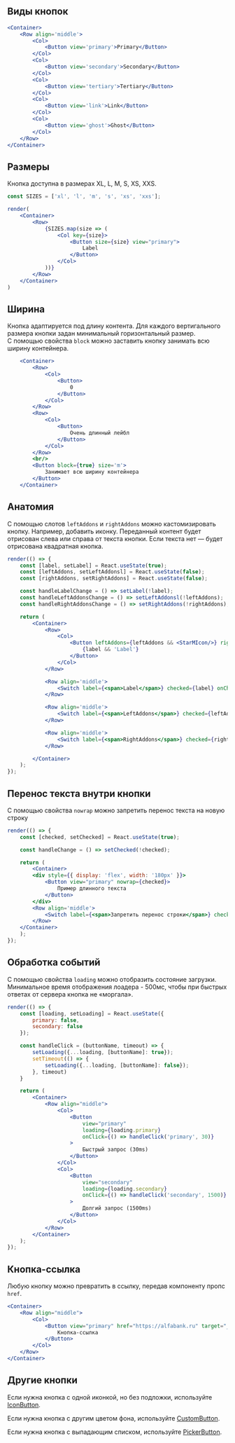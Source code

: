 
## Виды кнопок

```jsx live
<Container>
    <Row align='middle'>
        <Col>
            <Button view='primary'>Primary</Button>
        </Col>
        <Col>
            <Button view='secondary'>Secondary</Button>
        </Col>
        <Col>
            <Button view='tertiary'>Tertiary</Button>
        </Col>
        <Col>
            <Button view='link'>Link</Button>
        </Col>
        <Col>
            <Button view='ghost'>Ghost</Button>
        </Col>
    </Row>
</Container>
```

## Размеры

Кнопка доступна в размерах XL, L, M, S, XS, XXS.

```jsx live
const SIZES = ['xl', 'l', 'm', 's', 'xs', 'xxs'];

render(
    <Container>
        <Row>
            {SIZES.map(size => (
                <Col key={size}>
                    <Button size={size} view="primary">
                        Label
                    </Button>
                </Col>
            ))}
        </Row>
    </Container>
)
```

## Ширина 
Кнопка адаптируется под длину контента. Для каждого вертигального размера кнопки задан минимальный горизонтальный размер. 
С помощью свойства `block` можно заставить кнопку занимать всю ширину контейнера.

```jsx live
    <Container>
        <Row>
            <Col>
                <Button>
                    0
                </Button>
            </Col>
        </Row>
        <Row>
            <Col>
                <Button>
                    Очень длинный лейбл
                </Button>
            </Col>
        </Row>
        <br/>
        <Button block={true} size='m'>
            Занимает всю ширину контейнера
        </Button>
    </Container>
```

## Анатомия

С помощью слотов `leftAddons` и `rightAddons` можно кастомизировать кнопку. Например, добавить иконку.
Переданный контент будет отрисован слева или справа от текста кнопки. Если текста нет — будет отрисована квадратная кнопка.

```jsx live
render(() => {
    const [label, setLabel] = React.useState(true);
    const [leftAddons, setLeftAddonsl] = React.useState(false);
    const [rightAddons, setRightAddons] = React.useState(false);

    const handleLabelChange = () => setLabel(!label);
    const handleLeftAddonsChange = () => setLeftAddonsl(!leftAddons);
    const handleRightAddonsChange = () => setRightAddons(!rightAddons);

    return (
        <Container>
            <Row>
                <Col>
                    <Button leftAddons={leftAddons && <StarMIcon/>} rightAddons={rightAddons && <StarMIcon/>} view="primary">
                        {label && 'Label'}
                    </Button>
                </Col>
            </Row>

            <Row align='middle'>
                <Switch label={<span>Label</span>} checked={label} onChange={handleLabelChange} />
            </Row>

            <Row align='middle'>
                <Switch label={<span>LeftAddons</span>} checked={leftAddons} onChange={handleLeftAddonsChange} />
            </Row>

            <Row align='middle'>
                <Switch label={<span>RightAddons</span>} checked={rightAddons} onChange={handleRightAddonsChange} />
            </Row>

        </Container>
    );
});
```

## Перенос текста внутри кнопки

С помощью свойства `nowrap` можно запретить перенос текста на новую строку

```jsx live
render(() => {
    const [checked, setChecked] = React.useState(true);

    const handleChange = () => setChecked(!checked);

    return (
        <Container>
        <div style={{ display: 'flex', width: '180px' }}>
            <Button view="primary" nowrap={checked}>
                Пример длинного текста 
            </Button>
        </div>
        <Row align='middle'>
            <Switch label={<span>Запретить перенос строки</span>} checked={checked} onChange={handleChange} />
        </Row>
    </Container>
    );
});
```

## Обработка событий

С помощью свойства `loading` можно отобразить состояние загрузки.
Минимальное время отображения лоадера - 500мс, чтобы при быстрых ответах от сервера кнопка не «моргала».

```jsx live expanded
render(() => {
    const [loading, setLoading] = React.useState({
        primary: false,
        secondary: false
    });

    const handleClick = (buttonName, timeout) => {
        setLoading({...loading, [buttonName]: true});
        setTimeout(() => {
            setLoading({...loading, [buttonName]: false});
        }, timeout)
    }

    return (
        <Container>
            <Row align="middle">
                <Col>
                    <Button
                        view="primary"
                        loading={loading.primary}
                        onClick={() => handleClick('primary', 30)}
                    >
                        Быстрый запрос (30ms)
                    </Button>
                </Col>
                <Col>
                    <Button
                        view="secondary"
                        loading={loading.secondary}
                        onClick={() => handleClick('secondary', 1500)}
                    >
                        Долгий запрос (1500ms)
                    </Button>
                </Col>
            </Row>
        </Container>
    );
});
```

## Кнопка-ссылка

Любую кнопку можно превратить в ссылку, передав компоненту пропс `href`.

```jsx live
<Container>
    <Row align="middle">
        <Col>
            <Button view="primary" href="https://alfabank.ru" target="_blank">
                Кнопка-ссылка
            </Button>
        </Col>
    </Row>
</Container>
```

## Другие кнопки

Если нужна кнопка с одной иконкой, но без подложки, используйте <a href="/docs/компоненты-iconbutton--icon-button">IconButton</a>.

Если нужна кнопка с другим цветом фона, используйте <a href="/docs/компоненты-custombutton--custom-button">CustomButton</a>.

Если нужна кнопка с выпадающим списком, используйте <a href="/docs/компоненты-pickerbutton--picker-button">PickerButton</a>.
